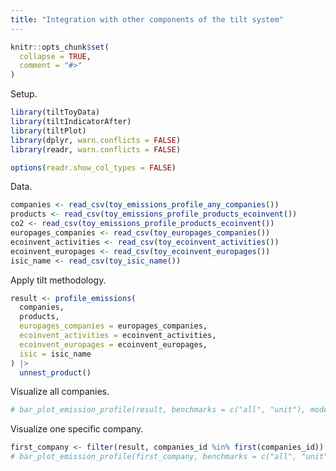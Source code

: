 ```yaml
---
title: "Integration with other components of the tilt system"
---
```


```r
knitr::opts_chunk$set(
  collapse = TRUE,
  comment = "#>"
)
```

Setup.

```r
library(tiltToyData)
library(tiltIndicatorAfter)
library(tiltPlot)
library(dplyr, warn.conflicts = FALSE)
library(readr, warn.conflicts = FALSE)

options(readr.show_col_types = FALSE)
```


Data.

```r
companies <- read_csv(toy_emissions_profile_any_companies())
products <- read_csv(toy_emissions_profile_products_ecoinvent())
co2 <- read_csv(toy_emissions_profile_products_ecoinvent())
europages_companies <- read_csv(toy_europages_companies())
ecoinvent_activities <- read_csv(toy_ecoinvent_activities())
ecoinvent_europages <- read_csv(toy_ecoinvent_europages())
isic_name <- read_csv(toy_isic_name())
```

Apply tilt methodology.

```r
result <- profile_emissions(
  companies,
  products,
  europages_companies = europages_companies,
  ecoinvent_activities = ecoinvent_activities,
  ecoinvent_europages = ecoinvent_europages,
  isic = isic_name
) |>
  unnest_product()
```

Visualize all companies.

```r
# bar_plot_emission_profile(result, benchmarks = c("all", "unit"), mode = "equal_weight")
```

Visualize one specific company.

```r
first_company <- filter(result, companies_id %in% first(companies_id))
# bar_plot_emission_profile(first_company, benchmarks = c("all", "unit"), mode = "equal_weight")
```
